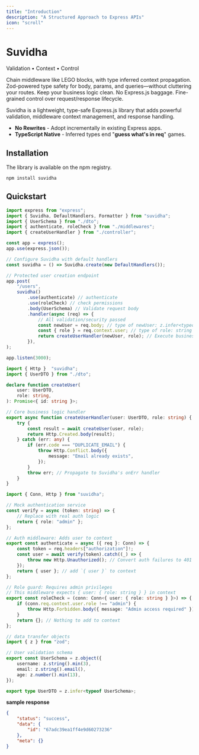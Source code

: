```yaml
---
title: "Introduction"
description: "A Structured Approach to Express APIs"
icon: "scroll"
---
```


<div className="text-center mb-16">
    <h1 className="text-4xl font-bold mb-4">Suvidha</h1>
    <p className="text-xl text-gray-600 dark:text-gray-300">
        Validation • Context • Control
    </p>
</div>

<CardGroup cols={2}>
    <Card title="Type-Safe Middleware" icon="shield-check">
        Chain middleware like LEGO blocks, with type inferred context
        propagation.
    </Card>
    <Card title="Data Validation" icon="certificate">
        Zod-powered type safety for body, params, and queries—without cluttering
        your routes.
    </Card>
    <Card title="Framework Independence" icon="code-branch">
        Keep your business logic clean. No Express.js baggage.
    </Card>
    <Card title="Explicit Control" icon="sliders">
        Fine-grained control over request/response lifecycle.
    </Card>
</CardGroup>

<Tooltip tip="सुविधा - Hindi for 'facility'">Suvidha</Tooltip> is a lightweight,
type-safe Express.js library that adds powerful validation, middleware context
management, and response handling.

- **No Rewrites** - Adopt incrementally in existing Express apps.
- **TypeScript Native** - Inferred types end "**guess what's in req**" games.

## Installation

The library is available on the npm registry.

```bash
npm install suvidha
```

## Quickstart

<Tabs>

<Tab title="app.ts">

```ts
import express from "express";
import { Suvidha, DefaultHandlers, Formatter } from "suvidha";
import { UserSchema } from "./dto";
import { authenticate, roleCheck } from "./middlewares";
import { createUserHandler } from "./controller";

const app = express();
app.use(express.json());

// Configure Suvidha with default handlers
const suvidha = () => Suvidha.create(new DefaultHandlers());

// Protected user creation endpoint
app.post(
    "/users",
    suvidha()
        .use(authenticate) // authenticate
        .use(roleCheck) // check permissions
        .body(UserSchema) // Validate request body
        .handler(async (req) => {
            // All validation/security passed
            const newUser = req.body; // type of newUser: z.infer<typeof UserSchema>
            const { role } = req.context.user; // type of role: string
            return createUserHandler(newUser, role); // Execute business logic
        }),
);

app.listen(3000);
```

</Tab>

<Tab title="controller.ts">

```ts
import { Http }  "suvidha";
import { UserDTO } from "./dto";

declare function createUser(
    user: UserDTO,
    role: string,
): Promise<{ id: string }>;

// Core business logic handler
export async function createUserHandler(user: UserDTO, role: string) {
    try {
        const result = await createUser(user, role);
        return Http.Created.body(result);
    } catch (err: any) {
        if (err.code === "DUPLICATE_EMAIL") {
            throw Http.Conflict.body({
                message: "Email already exists",
            });
        }
        throw err; // Propagate to Suvidha's onErr handler
    }
}
```

</Tab>

<Tab title="middlewares.ts">

```ts
import { Conn, Http } from "suvidha";

// Mock authentication service
const verify = async (token: string) => {
    // Replace with real auth logic
    return { role: "admin" };
};

// Auth middleware: Adds user to context
export const authenticate = async ({ req }: Conn) => {
    const token = req.headers["authorization"]!;
    const user = await verify(token).catch((_) => {
        throw new Http.Unauthorized(); // Convert auth failures to 401
    });
    return { user }; // add `{ user }` to context
};

// Role guard: Requires admin privileges
// This middleware expects { user: { role: string } } in context
export const roleCheck = (conn: Conn<{ user: { role: string } }>) => {
    if (conn.req.context.user.role !== "admin") {
        throw Http.Forbidden.body({ message: "Admin access required" });
    }
    return {}; // Nothing to add to context
};
```

</Tab>

<Tab title="dto.ts">

```ts
// data transfer objects
import { z } from "zod";

// User validation schema
export const UserSchema = z.object({
    username: z.string().min(3),
    email: z.string().email(),
    age: z.number().min(13),
});

export type UserDTO = z.infer<typeof UserSchema>;
```

</Tab>

</Tabs>

**sample response**

```json
{
    "status": "success",
    "data": {
        "id": "67adc39ea1ff4e9d60273236"
    },
    "meta": {}
}
```
